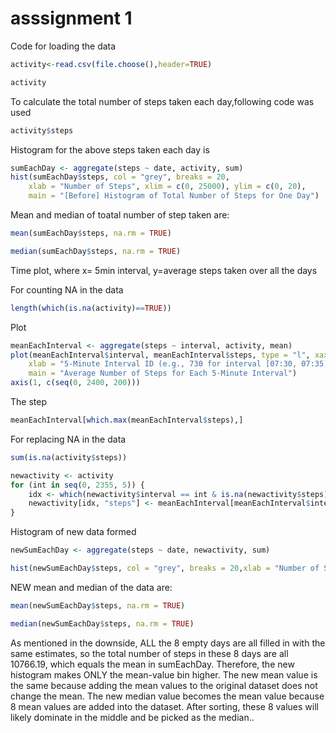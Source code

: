 asssignment 1
=====================

Code for loading the data

```r

activity<-read.csv(file.choose(),header=TRUE)

activity


```

To calculate the total number of steps taken each day,following code was used

```r

activity$steps

```

Histogram for the above steps taken each day is 

```r

sumEachDay <- aggregate(steps ~ date, activity, sum)
hist(sumEachDay$steps, col = "grey", breaks = 20,
    xlab = "Number of Steps", xlim = c(0, 25000), ylim = c(0, 20), 
    main = "[Before] Histogram of Total Number of Steps for One Day")

```

Mean and median of toatal number of step taken are:

```r

mean(sumEachDay$steps, na.rm = TRUE)

median(sumEachDay$steps, na.rm = TRUE)

```

Time plot, where x= 5min interval, y=average steps taken over all the days



For counting NA in the data

```r

length(which(is.na(activity)==TRUE))

```

Plot

```r

meanEachInterval <- aggregate(steps ~ interval, activity, mean)
plot(meanEachInterval$interval, meanEachInterval$steps, type = "l", xaxt = "n", 
    xlab = "5-Minute Interval ID (e.g., 730 for interval [07:30, 07:35))", ylab = "Average Number of Steps", 
    main = "Average Number of Steps for Each 5-Minute Interval")
axis(1, c(seq(0, 2400, 200)))

```

The step 

```r

meanEachInterval[which.max(meanEachInterval$steps),]

```

For replacing NA in the data

```r

sum(is.na(activity$steps))

newactivity <- activity
for (int in seq(0, 2355, 5)) {
    idx <- which(newactivity$interval == int & is.na(newactivity$steps))
    newactivity[idx, "steps"] <- meanEachInterval[meanEachInterval$interval == int, "steps"]
}

```

Histogram of new data formed

```r
newSumEachDay <- aggregate(steps ~ date, newactivity, sum)

hist(newSumEachDay$steps, col = "grey", breaks = 20,xlab = "Number of Steps", xlim = c(0, 25000), ylim = c(0, 20),main = "[After] Histogram of Total Number of Steps for One Day")

```




NEW mean and median of the data are:

```r

mean(newSumEachDay$steps, na.rm = TRUE)

median(newSumEachDay$steps, na.rm = TRUE)

```

As mentioned in the downside, ALL the 8 empty days are all filled in with the same estimates, so the total number of steps in these 8 days are all 10766.19, which equals the mean in sumEachDay. Therefore, the new histogram makes ONLY the mean-value bin higher.
The new mean value is the same because adding the mean values to the original dataset does not change the mean.
The new median value becomes the mean value because 8 mean values are added into the dataset. After sorting, these 8 values will likely dominate in the middle and be picked as the median.. 


